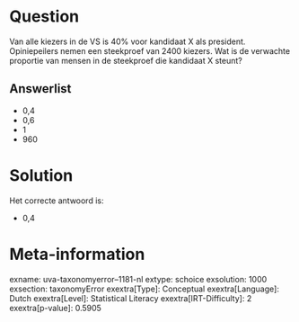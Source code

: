 Question
========

Van alle kiezers in de VS is 40% voor kandidaat X als president.
Opiniepeilers nemen een steekproef van 2400 kiezers. Wat is de verwachte
proportie van mensen in de steekproef die kandidaat X steunt?

Answerlist
----------

* 0,4
* 0,6
* 1
* 960

Solution
========

Het correcte antwoord is: 

* 0,4

Meta-information
================
exname: uva-taxonomyerror--1181-nl
extype: schoice
exsolution: 1000
exsection: taxonomyError 
exextra[Type]: Conceptual
exextra[Language]: Dutch
exextra[Level]: Statistical Literacy
exextra[IRT-Difficulty]: 2
exextra[p-value]: 0.5905
